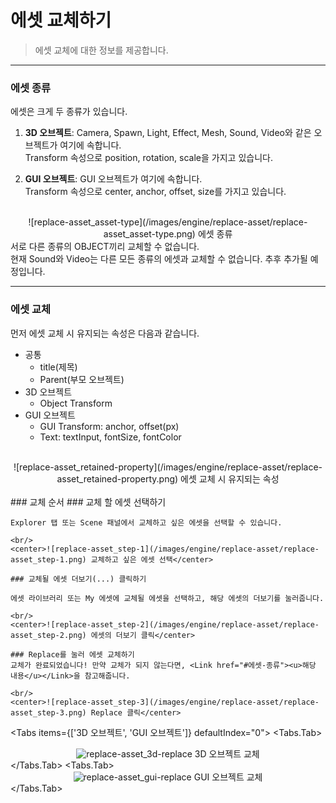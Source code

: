 
# 에셋 교체하기

> 에셋 교체에 대한 정보를 제공합니다.

---

### 에셋 종류

에셋은 크게 두 종류가 있습니다.

1. **3D 오브젝트**: Camera, Spawn, Light, Effect, Mesh, Sound, Video와 같은 오브젝트가 여기에 속합니다. 
<br/>Transform 속성으로 position, rotation, scale을 가지고 있습니다.

2. **GUI 오브젝트**: GUI 오브젝트가 여기에 속합니다. 
<br/>Transform 속성으로 center, anchor, offset, size를 가지고 있습니다.

<br/>
<center>![replace-asset_asset-type](/images/engine/replace-asset/replace-asset_asset-type.png) 에셋 종류</center>

<Callout type="error">
    서로 다른 종류의 OBJECT끼리 교체할 수 없습니다.
    <br/>현재 Sound와 Video는 다른 모든 종류의 에셋과 교체할 수 없습니다. 추후 추가될 예정입니다.
</Callout>
<br/>

---

### 에셋 교체

먼저 에셋 교체 시 유지되는 속성은 다음과 같습니다.
- 공통
    - title(제목)
    - Parent(부모 오브젝트)
- 3D 오브젝트
    - Object Transform
- GUI 오브젝트
    - GUI Transform: anchor, offset(px)
    - Text: textInput, fontSize, fontColor

<br/>
<center>![replace-asset_retained-property](/images/engine/replace-asset/replace-asset_retained-property.png) 에셋 교체 시 유지되는 속성</center>

<br/>
### 교체 순서
<Steps>
    ### 교체 할 에셋 선택하기

    Explorer 탭 또는 Scene 패널에서 교체하고 싶은 에셋을 선택할 수 있습니다.

    <br/>
    <center>![replace-asset_step-1](/images/engine/replace-asset/replace-asset_step-1.png) 교체하고 싶은 에셋 선택</center>

    ### 교체될 에셋 더보기(...) 클릭하기

    에셋 라이브러리 또는 My 에셋에 교체될 에셋을 선택하고, 해당 에셋의 더보기를 눌러줍니다.

    <br/>
    <center>![replace-asset_step-2](/images/engine/replace-asset/replace-asset_step-2.png) 에셋의 더보기 클릭</center>

    ### Replace를 눌러 에셋 교체하기
    교체가 완료되었습니다! 만약 교체가 되지 않는다면, <Link href="#에셋-종류"><u>해당 내용</u></Link>을 참고해줍니다.

    <br/>
    <center>![replace-asset_step-3](/images/engine/replace-asset/replace-asset_step-3.png) Replace 클릭</center>
</Steps>


<Tabs items={['3D 오브젝트', 'GUI 오브젝트']} defaultIndex="0">
    <Tabs.Tab>
        <center>![replace-asset_3d-replace](/images/engine/replace-asset/replace-asset_3d-replace.gif) 3D 오브젝트 교체</center>
    </Tabs.Tab>
    <Tabs.Tab>
        <center>![replace-asset_gui-replace](/images/engine/replace-asset/replace-asset_gui-replace.gif) GUI 오브젝트 교체</center>
    </Tabs.Tab>
</Tabs>
